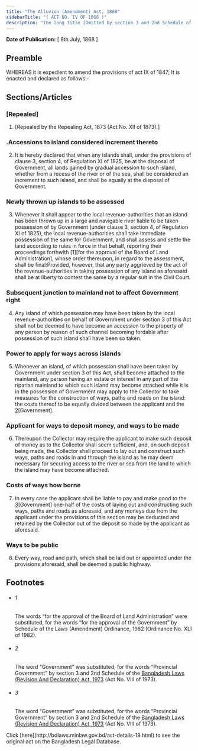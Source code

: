 ```yaml
---
title: "The Alluvion (Amendment) Act, 1868"
sidebarTitle: "( ACT NO. IV OF 1868 )"
description: "The long title [Omitted by section 3 and 2nd Schedule of the Bangladesh Laws (Revision And Declaration) Act, 1973 (Act No. VIII of 1973).]"
---
```


**Date of Publication:** [ 8th July, 1868 ]

## Preamble

WHEREAS it is expedient to amend the provisions of act IX of 1847; It is enacted and declared as follows:-

## Sections/Articles

### [Repealed]

1. [Repealed by the Repealing Act, 1873 (Act No. XII of 1873).]

### .Accessions to island considered increment thereto

2. It is hereby declared that when any islands shall, under the provisions of clause 3, section 4, of Regulation XI of 1825, be at the disposal of Government, all lands gained by gradual accession to such island, whether from a recess of the river or of the sea, shall be considered an increment to such island, and shall be equally at the disposal of Government.

### Newly thrown up islands to be assessed

3. Whenever it shall appear to the local revenue-authorities that an island has been thrown up in a large and navigable river liable to be taken possession of by Government (under clause 3, section 4, of Regulation XI of 1825), the local revenue-authorities shall take immediate possession of the same for Government, and shall assess and settle the land according to rules in force in that behalf, reporting their proceedings forthwith [1][for the approval of the Board of Land Administration], whose order thereupon, in regard to the assessment, shall be final:Provided, however, that any party aggrieved by the act of the revenue-authorities in taking possession of any island as aforesaid shall be at liberty to contest the same by a regular suit in the Civil Court.

### Subsequent junction to mainland not to affect Government right

4. Any island of which possession may have been taken by the local revenue-authorities on behalf of Government under section 3 of this Act shall not be deemed to have become an accession to the property of any person by reason of such channel becoming fordable after possession of such island shall have been so taken.

### Power to apply for ways across islands

5. Whenever an island, of which possession shall have been taken by Government under section 3 of this Act, shall become attached to the mainland, any person having an estate or interest in any part of the riparian mainland to which such island may become attached while it is in the possession of Government may apply to the Collector to take measures for the construction of ways, paths and roads on the island: the costs thereof to be equally divided between the applicant and the [2](1)[Government].

### Applicant for ways to deposit money, and ways to be made

6. Thereupon the Collector may require the applicant to make such deposit of money as to the Collector shall seem sufficient, and, on such deposit being made, the Collector shall proceed to lay out and construct such ways, paths and roads in and through the island as he may deem necessary for securing access to the river or sea from the land to which the island may have become attached.

### Costs of ways how borne

7. In every case the applicant shall be liable to pay and make good to the [3](1)[Government] one-half of the costs of laying out and constructing such ways, paths and roads as aforesaid, and any moneys due from the applicant under the provisions of this section may be deducted and retained by the Collector out of the deposit so made by the applicant as aforesaid.

### Ways to be public

8. Every way, road and path, which shall be laid out or appointed under the provisions aforesaid, shall be deemed a public highway.

## Footnotes

- ###### 1

  The words “for the approval of the Board of Land Administration” were substituted, for the words “for the approval of the Government” by Schedule of the Laws (Amendment) Ordinance, 1982 (Ordinance No. XLI of 1982).

- ###### 2

  The word “Government” was substituted, for the words “Provincial Government” by section 3 and 2nd Schedule of the [Bangladesh Laws (Revision And Declaration) Act, 1973](/laws/act-430 "Bangladesh Laws (Revision And Declaration) Act, 1973") (Act No. VIII of 1973).

- ###### 3

  The word “Government” was substituted, for the words “Provincial Government” by section 3 and 2nd Schedule of the [Bangladesh Laws (Revision And Declaration) Act, 1973](/laws/act-430 "Bangladesh Laws (Revision And Declaration) Act, 1973") (Act No. VIII of 1973).

<Note>
  Click [here](http://bdlaws.minlaw.gov.bd/act-details-19.html) to see the original act on the Bangladesh Legal Database.
</Note>
